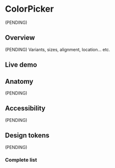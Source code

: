 


<Meta title="Components/ColorPicker" />

# ColorPicker

(PENDING)

## Overview

(PENDING) Variants, sizes, alignment, location... etc.

## Live demo

<LiveDemo
  story={Stories.Example}
  urlHtml="https://devoinc.github.io/genesys-styles/?path=/docs/components-tabs--docs"
  urlReact="https://devoinc.github.io/genesys-ui/?path=/docs/components-form-colorpicker--docs"
/>

## Anatomy

(PENDING)

## Accessibility

(PENDING)

## Design tokens

(PENDING)

### Complete list

<DesignTokensList componentName="colorPicker" />

